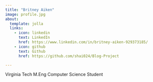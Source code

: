 ```yaml
---
title: "Britney Aiken"
image: profile.jpg
about:
  template: jolla
  links:
    - icon: linkedin
      text: LinkedIn
      href: https://www.linkedin.com/in/britney-aiken-929373185/
    - icon: github
      text: Github
      href: https://github.com/shai024/Blog-Project

---
```


Virginia Tech M.Eng Computer Science Student
